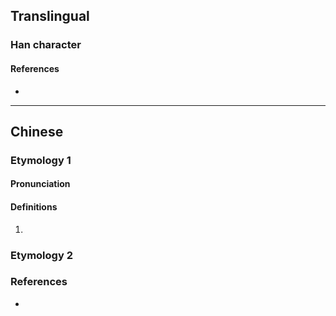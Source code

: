 {{character info/new}}
==Translingual==

===Han character===
{{Han char|rn=85|rad=水|as=11|sn=14|four=33114|canj=EJCG,XEJCG|ids=⿰氵窐}}

====References====
* {{Han ref|kx=0646.240|dkj=18158|dj=1056.040|hdz=31731.030|uh=6F25|ud=28453|bh=E270|bd=57968}}

----

==Chinese==

===Etymology 1===
{{zh-forms}}

====Pronunciation====
{{zh-pron
|m=wā
|c=waa1
|cat=
}}

====Definitions====
{{zh-hanzi}}

# {{rfdef|zh}}

===Etymology 2===
{{zh-see|窪}}

===References===
* {{R:twedu|A02968-008}}